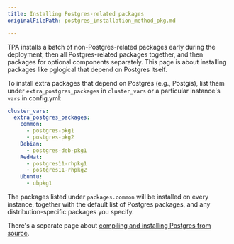 ```yaml
---
title: Installing Postgres-related packages
originalFilePath: postgres_installation_method_pkg.md

---
```


TPA installs a batch of non-Postgres-related packages early during
the deployment, then all Postgres-related packages together, and then
packages for optional components separately. This page is about
installing packages like pglogical that depend on Postgres itself.

To install extra packages that depend on Postgres (e.g., Postgis), list
them under `extra_postgres_packages` in `cluster_vars` or a
particular instance's `vars` in config.yml:

```yaml
cluster_vars:
  extra_postgres_packages:
    common:
      - postgres-pkg1
      - postgres-pkg2
    Debian:
      - postgres-deb-pkg1
    RedHat:
      - postgres11-rhpkg1
      - postgres11-rhpkg2
    Ubuntu:
      - ubpkg1
```

The packages listed under `packages.common` will be installed on every
instance, together with the default list of Postgres packages, and any
distribution-specific packages you specify.

There's a separate page about
[compiling and installing Postgres from source](postgres_installation_method_src).
